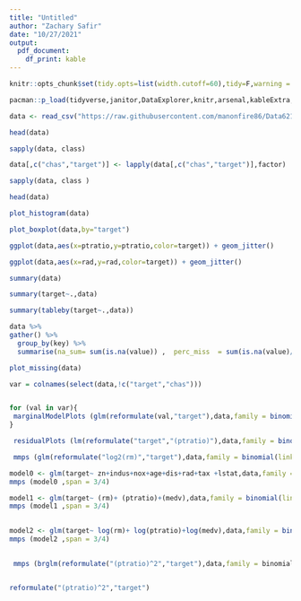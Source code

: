---
title: "Untitled"
author: "Zachary Safir"
date: "10/27/2021"
output: 
  pdf_document:
    df_print: kable
---

```{r setup, include=FALSE}
knitr::opts_chunk$set(tidy.opts=list(width.cutoff=60),tidy=F,warning = F,message = F,comment=NA)
```


```{r}
pacman::p_load(tidyverse,janitor,DataExplorer,knitr,arsenal,kableExtra,car)
```



```{r}
data <- read_csv("https://raw.githubusercontent.com/manonfire86/Data621/main/HW_3/crime-training-data_modified.csv")
```

```{r}
head(data)
```



```{r}
sapply(data, class)
```


```{r}
data[,c("chas","target")] <- lapply(data[,c("chas","target")],factor)

sapply(data, class )
```

```{r}
head(data)
```














```{r}
plot_histogram(data)
```


```{r}
plot_boxplot(data,by="target")
```

```{r}
ggplot(data,aes(x=ptratio,y=ptratio,color=target)) + geom_jitter()

```




```{r}
ggplot(data,aes(x=rad,y=rad,color=target)) + geom_jitter()
```



```{r}
summary(data)
```

```{r}
summary(target~.,data)
```
```{r}
summary(tableby(target~.,data))
```




```{r}
data %>%   
gather() %>%
  group_by(key) %>%
  summarise(na_sum= sum(is.na(value)) ,  perc_miss  = sum(is.na(value)/n()) )
``` 


```{r}
plot_missing(data)
```


```{r}
var = colnames(select(data,!c("target","chas")))


for (val in var){
 marginalModelPlots (glm(reformulate(val,"target"),data,family = binomial(link = "logit")))
}
```







```{r}
 residualPlots (lm(reformulate("target","(ptratio)"),data,family = binomial(link = "logit")) )

```


```{r}
 mmps (glm(reformulate("log2(rm)","target"),data,family = binomial(link = "logit")) )

```


```{r}
model0 <- glm(target~ zn+indus+nox+age+dis+rad+tax +lstat,data,family = binomial(link = "logit")) 
mmps (model0 ,span = 3/4)
```


```{r}
model1 <- glm(target~ (rm)+ (ptratio)+(medv),data,family = binomial(link = "logit")) 
mmps (model1 ,span = 3/4)
 
```



```{r}
model2 <- glm(target~ log(rm)+ log(ptratio)+log(medv),data,family = binomial(link = "logit")) 
mmps (model2 ,span = 3/4)
 
```

```{r}
 mmps (brglm(reformulate("(ptratio)^2","target"),data,family = binomial,span = 3/4 ))


reformulate("(ptratio)^2","target")
```
  